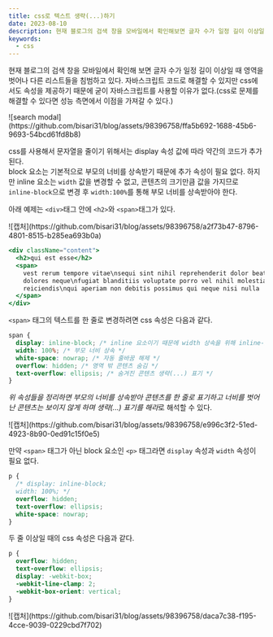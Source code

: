 ```yaml
---
title: css로 텍스트 생략(...)하기
date: 2023-08-10
description: 현재 블로그의 검색 창을 모바일에서 확인해보면 글자 수가 일정 길이 이상일 때 영역을 벗어나 다른 리스트들을 침범하고 있다. 자바스크립트 코드로 해결할 수 있지만 css에서도 속성을 제공하기 때문에 굳이 자바스크립트를 사용할 이유가 없다.(css로 문제를 해결할 수 있다면 성능 측면에서 이점을 가져갈 수 있다.) css가 제공하는 속성에 대해 알아보자.
keywords:
  - css
---
```


현재 블로그의 검색 창을 모바일에서 확인해 보면 글자 수가 일정 길이 이상일 때 영역을 벗어나 다른 리스트들을 침범하고 있다. 자바스크립트 코드로 해결할 수 있지만 css에서도 속성을 제공하기 때문에 굳이 자바스크립트를 사용할 이유가 없다.(css로 문제를 해결할 수 있다면 성능 측면에서 이점을 가져갈 수 있다.)

<div className="post_img">
  ![search
  modal](https://github.com/bisari31/blog/assets/98396758/ffa5b692-1688-45b6-9693-54bcd61fd8b8)
</div>

css를 사용해서 문자열을 줄이기 위해서는 display 속성 값에 따라 약간의 코드가 추가된다.  
block 요소는 기본적으로 부모의 너비를 상속받기 때문에 추가 속성이 필요 없다. 하지만 inline 요소는 `width` 값을 변경할 수 없고, 콘텐츠의 크기만큼 값을 가지므로 `inline-block`으로 변경 후 `width:100%`를 통해 부모 너비를 상속받아야 한다.

아래 예제는 `<div>`태그 안에 `<h2>`와 `<span>`태그가 있다.

<div className="post_img">
  ![캡처](https://github.com/bisari31/blog/assets/98396758/a2f73b47-8796-4801-8515-b285ea693b0a)
</div>

```jsx
<div className="content">
  <h2>qui est esse</h2>
  <span>
    vest rerum tempore vitae\nsequi sint nihil reprehenderit dolor beatae ea
    dolores neque\nfugiat blanditiis voluptate porro vel nihil molestiae ut
    reiciendis\nqui aperiam non debitis possimus qui neque nisi nulla
  </span>
</div>
```

`<span>` 태그의 텍스트를 한 줄로 변경하려면 css 속성은 다음과 같다.

```css
span {
  display: inline-block; /* inline 요소이기 때문에 width 상속을 위해 inline-block으로 변경 */
  width: 100%; /* 부모 너비 상속 */
  white-space: nowrap; /* 자동 줄바꿈 해제 */
  overflow: hidden; /* 영역 밖 콘텐츠 숨김 */
  text-overflow: ellipsis; /* 숨겨진 콘텐츠 생략(...) 표기 */
}
```

*위 속성들을 정리하면 부모의 너비를 상속받아 콘텐츠를 한 줄로 표기하고 너비를 벗어난 콘텐츠는 보이지 않게 하며 생략(...) 표기를 해라*로 해석할 수 있다.

<div className="post_img">
  ![캡처](https://github.com/bisari31/blog/assets/98396758/e996c3f2-51ed-4923-8b90-0ed91c15f0e5)
</div>

만약 `<span>` 태그가 아닌 block 요소인 `<p>` 태그라면 `display` 속성과 `width` 속성이 필요 없다.

```css
p {
  /* display: inline-block;
  width: 100%; */
  overflow: hidden;
  text-overflow: ellipsis;
  white-space: nowrap;
}
```

두 줄 이상일 때의 css 속성은 다음과 같다.

```css {4-6}
p {
  overflow: hidden;
  text-overflow: ellipsis;
  display: -webkit-box;
  -webkit-line-clamp: 2;
  -webkit-box-orient: vertical;
}
```

<div className="post_img">
  ![캡처](https://github.com/bisari31/blog/assets/98396758/daca7c38-f195-4cce-9039-0229cbd7f702)
</div>
